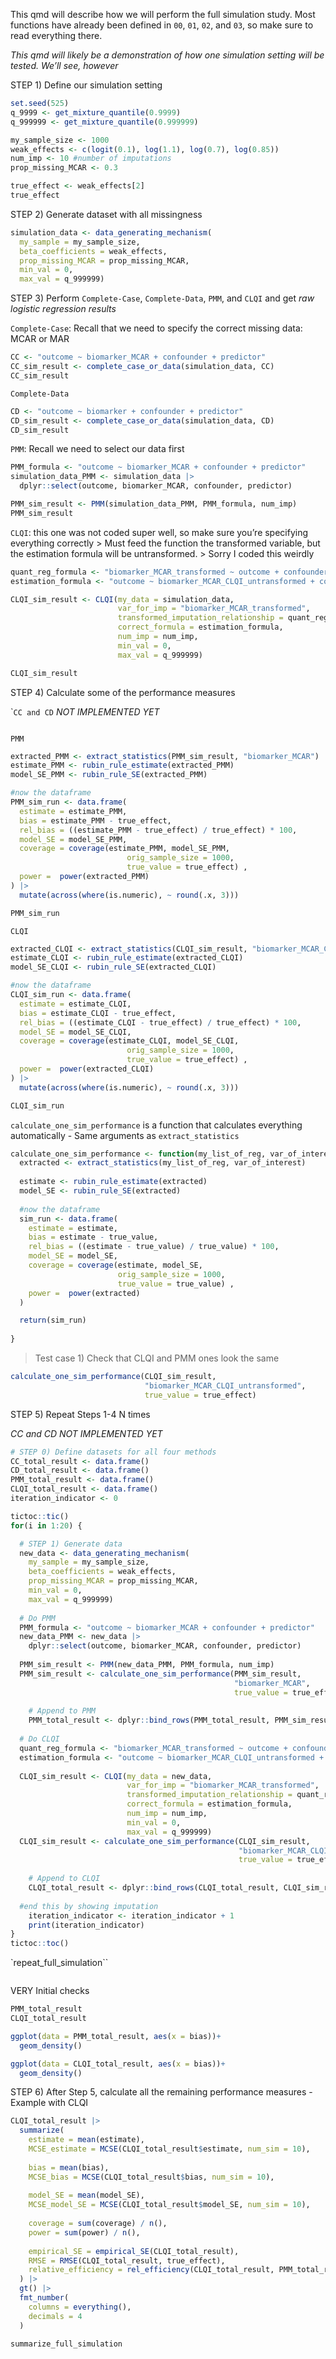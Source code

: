 
This qmd will describe how we will perform the full simulation study. Most functions have already been defined in `00`, `01`, `02`, and `03`, so make sure to read everything there.

*This qmd will likely be a demonstration of how one simulation setting will be tested. We'll see, however*

STEP 1) Define our simulation setting

```r
set.seed(525)
q_9999 <- get_mixture_quantile(0.9999)
q_999999 <- get_mixture_quantile(0.999999)

my_sample_size <- 1000
weak_effects <- c(logit(0.1), log(1.1), log(0.7), log(0.85))
num_imp <- 10 #number of imputations
prop_missing_MCAR <- 0.3
```

```r
true_effect <- weak_effects[2]
true_effect
```

STEP 2) Generate dataset with all missingness

```r
simulation_data <- data_generating_mechanism(
  my_sample = my_sample_size,
  beta_coefficients = weak_effects,
  prop_missing_MCAR = prop_missing_MCAR,
  min_val = 0,
  max_val = q_999999)
```

STEP 3) Perform `Complete-Case`, `Complete-Data`, `PMM`, and `CLQI` and get *raw logistic regression results*

`Complete-Case`: Recall that we need to specify the correct missing data: MCAR or MAR

```r
CC <- "outcome ~ biomarker_MCAR + confounder + predictor"
CC_sim_result <- complete_case_or_data(simulation_data, CC)
CC_sim_result
```

`Complete-Data`

```r
CD <- "outcome ~ biomarker + confounder + predictor"
CD_sim_result <- complete_case_or_data(simulation_data, CD)
CD_sim_result
```

`PMM`: Recall we need to select our data first

```r
PMM_formula <- "outcome ~ biomarker_MCAR + confounder + predictor"
simulation_data_PMM <- simulation_data |>
  dplyr::select(outcome, biomarker_MCAR, confounder, predictor)

PMM_sim_result <- PMM(simulation_data_PMM, PMM_formula, num_imp)
PMM_sim_result
```

`CLQI`: this one was not coded super well, so make sure you're specifying everything correctly
> Must feed the function the transformed variable, but the estimation formula will be untransformed.
> Sorry I coded this weirdly

```r
quant_reg_formula <- "biomarker_MCAR_transformed ~ outcome + confounder + predictor"
estimation_formula <- "outcome ~ biomarker_MCAR_CLQI_untransformed + confounder + predictor"

CLQI_sim_result <- CLQI(my_data = simulation_data, 
                        var_for_imp = "biomarker_MCAR_transformed",
                        transformed_imputation_relationship = quant_reg_formula, 
                        correct_formula = estimation_formula, 
                        num_imp = num_imp,
                        min_val = 0,
                        max_val = q_999999)

CLQI_sim_result
```


STEP 4) Calculate some of the performance measures 

``CC and CD` *NOT IMPLEMENTED YET*

```r

```

`PMM`

```r
extracted_PMM <- extract_statistics(PMM_sim_result, "biomarker_MCAR")
estimate_PMM <- rubin_rule_estimate(extracted_PMM)
model_SE_PMM <- rubin_rule_SE(extracted_PMM)

#now the dataframe
PMM_sim_run <- data.frame(
  estimate = estimate_PMM,
  bias = estimate_PMM - true_effect,
  rel_bias = ((estimate_PMM - true_effect) / true_effect) * 100,
  model_SE = model_SE_PMM,
  coverage = coverage(estimate_PMM, model_SE_PMM, 
                          orig_sample_size = 1000,
                          true_value = true_effect) ,
  power =  power(extracted_PMM)
) |>
  mutate(across(where(is.numeric), ~ round(.x, 3)))

PMM_sim_run
```

`CLQI`

```r
extracted_CLQI <- extract_statistics(CLQI_sim_result, "biomarker_MCAR_CLQI_untransformed")
estimate_CLQI <- rubin_rule_estimate(extracted_CLQI)
model_SE_CLQI <- rubin_rule_SE(extracted_CLQI)

#now the dataframe
CLQI_sim_run <- data.frame(
  estimate = estimate_CLQI,
  bias = estimate_CLQI - true_effect,
  rel_bias = ((estimate_CLQI - true_effect) / true_effect) * 100,
  model_SE = model_SE_CLQI,
  coverage = coverage(estimate_CLQI, model_SE_CLQI, 
                          orig_sample_size = 1000,
                          true_value = true_effect) ,
  power =  power(extracted_CLQI)
) |>
  mutate(across(where(is.numeric), ~ round(.x, 3)))

CLQI_sim_run
```

`calculate_one_sim_performance` is a function that calculates everything automatically
- Same arguments as `extract_statistics`

```r
calculate_one_sim_performance <- function(my_list_of_reg, var_of_interest, true_value) {
  extracted <- extract_statistics(my_list_of_reg, var_of_interest)
  
  estimate <- rubin_rule_estimate(extracted)
  model_SE <- rubin_rule_SE(extracted)
  
  #now the dataframe
  sim_run <- data.frame(
    estimate = estimate,
    bias = estimate - true_value,
    rel_bias = ((estimate - true_value) / true_value) * 100,
    model_SE = model_SE,
    coverage = coverage(estimate, model_SE,
                        orig_sample_size = 1000,
                        true_value = true_value) ,
    power =  power(extracted)
  ) 

  return(sim_run)
  
}
```

> Test case 1) Check that CLQI and PMM ones look the same

```r
calculate_one_sim_performance(CLQI_sim_result,
                              "biomarker_MCAR_CLQI_untransformed",
                              true_value = true_effect)
```

STEP 5) Repeat Steps 1-4 N times

*CC and CD NOT IMPLEMENTED YET*

```r
# STEP 0) Define datasets for all four methods
CC_total_result <- data.frame()
CD_total_result <- data.frame()
PMM_total_result <- data.frame()
CLQI_total_result <- data.frame()
iteration_indicator <- 0

tictoc::tic()
for(i in 1:20) {

  # STEP 1) Generate data
  new_data <- data_generating_mechanism(
    my_sample = my_sample_size,
    beta_coefficients = weak_effects,
    prop_missing_MCAR = prop_missing_MCAR,
    min_val = 0,
    max_val = q_999999)
  
  # Do PMM
  PMM_formula <- "outcome ~ biomarker_MCAR + confounder + predictor"
  new_data_PMM <- new_data |>
    dplyr::select(outcome, biomarker_MCAR, confounder, predictor)
  
  PMM_sim_result <- PMM(new_data_PMM, PMM_formula, num_imp)
  PMM_sim_result <- calculate_one_sim_performance(PMM_sim_result,
                                                  "biomarker_MCAR",
                                                  true_value = true_effect)
  
    # Append to PMM
    PMM_total_result <- dplyr::bind_rows(PMM_total_result, PMM_sim_result)
  
  # Do CLQI
  quant_reg_formula <- "biomarker_MCAR_transformed ~ outcome + confounder + predictor"
  estimation_formula <- "outcome ~ biomarker_MCAR_CLQI_untransformed + confounder + predictor"
  
  CLQI_sim_result <- CLQI(my_data = new_data, 
                          var_for_imp = "biomarker_MCAR_transformed",
                          transformed_imputation_relationship = quant_reg_formula, 
                          correct_formula = estimation_formula, 
                          num_imp = num_imp,
                          min_val = 0,
                          max_val = q_999999)
  CLQI_sim_result <- calculate_one_sim_performance(CLQI_sim_result,
                                                   "biomarker_MCAR_CLQI_untransformed",
                                                   true_value = true_effect)
  
    # Append to CLQI
    CLQI_total_result <- dplyr::bind_rows(CLQI_total_result, CLQI_sim_result)
    
  #end this by showing imputation
    iteration_indicator <- iteration_indicator + 1
    print(iteration_indicator)
}
tictoc::toc()
```

`repeat_full_simulation``

```r

```

VERY Initial checks

```r
PMM_total_result
CLQI_total_result

ggplot(data = PMM_total_result, aes(x = bias))+ 
  geom_density()

ggplot(data = CLQI_total_result, aes(x = bias))+ 
  geom_density()
```

STEP 6) After Step 5, calculate all the remaining performance measures
- Example with CLQI

```r
CLQI_total_result |>
  summarize(
    estimate = mean(estimate),
    MCSE_estimate = MCSE(CLQI_total_result$estimate, num_sim = 10),
    
    bias = mean(bias),
    MCSE_bias = MCSE(CLQI_total_result$bias, num_sim = 10),
    
    model_SE = mean(model_SE),
    MCSE_model_SE = MCSE(CLQI_total_result$model_SE, num_sim = 10),
    
    coverage = sum(coverage) / n(),
    power = sum(power) / n(),
    
    empirical_SE = empirical_SE(CLQI_total_result),
    RMSE = RMSE(CLQI_total_result, true_effect),
    relative_efficiency = rel_efficiency(CLQI_total_result, PMM_total_result)
  ) |>
  gt() |>
  fmt_number(
    columns = everything(),
    decimals = 4
  )
```

`summarize_full_simulation`

```r

```

